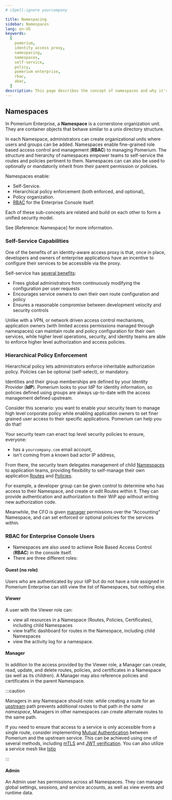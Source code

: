 ```yaml
---
# cSpell:ignore yourcompany

title: Namespacing
sidebar: Namespaces
lang: en-US
keywords:
  [
    pomerium,
    identity access proxy,
    namespacing,
    namespaces,
    self-service,
    policy,
    pomerium enterprise,
    rbac,
    abac,
  ]
description: This page describes the concept of namespaces and why it's important for enabling self-service and RBAC.
---
```


## Namespaces

In Pomerium Enterprise, a **Namespace** is a cornerstone organization unit. They are container objects that behave similar to a unix directory structure.

In each Namespace, administrators can create organizational units where users and groups can be added. Namespaces enable fine-grained role based access control and management (**RBAC**) to managing Pomerium. The structure and hierarchy of namespaces empower teams to self-service the routes and policies pertinent to them. Namespaces can can also be used to optionally or mandatorily inherit from their parent permission or policies.

Namespaces enable:

- Self-Service.
- Hierarchical policy enforcement (both enforced, and optional),
- Policy organization.
- [RBAC](https://en.wikipedia.org/wiki/Role-based_access_control) for the Enterprise Console itself.

Each of these sub-concepts are related and build on each other to form a unified security model.

See [Reference: Namespace] for more information.

### Self-Service Capabilities

One of the benefits of an identity-aware access proxy is that, once in place, developers and owners of enterprise applications have an incentive to configure their services to be accessible via the proxy.

Self-service has [several benefits](https://www.usenix.org/system/files/login/articles/login_winter16_05_cittadini.pdf):

- Frees global administrators from continuously modifying the configuration per user requests
- Encourages service owners to own their own route configuration and policy
- Ensures a reasonable compromise between development velocity and security controls

Unlike with a VPN, or network driven access control mechanisms, application owners (with limited access permissions managed through namespaces) can maintain route and policy configuration for their own services, while higher level operations, security, and identity teams are able to enforce higher level authorization and access policies.

### Hierarchical Policy Enforcement

Hierarchical policy lets administrators enforce inheritable authorization policy. Policies can be optional (self-select), or mandatory.

Identities and their group memberships are defined by your Identity Provider (**IdP**). Pomerium looks to your IdP for identity information, so policies defined using groups are always up-to-date with the access management defined upstream.

Consider this scenario: you want to enable your security team to manage high level corporate policy while enabling application owners to set finer grained user access to their specific applications. Pomerium can help you do that!

Your security team can enact top level security policies to ensure, everyone:

- has a `yourcompany.com` email account,
- isn't coming from a known bad actor IP address,

From there, the security team delegates management of child [Namespaces](#namespaces) to application teams, providing flexibility to self-manage their own application [Routes](#routes) and [Policies](#policies).

For example, a developer group can be given control to determine who has access to their Namespace, and create or edit Routes within it. They can provide authentication and authorization to their WiP app without writing new authorization code.

Meanwhile, the CFO is given [manager](#manager) permissions over the "Accounting" Namespace, and can set enforced or optional policies for the services within.

### RBAC for Enterprise Console Users

- Namespaces are also used to achieve Role Based Access Control (**RBAC**) in the console itself.
- There are three different roles:

#### Guest (no role)

Users who are authenticated by your IdP but do not have a role assigned in Pomerium Enterprise can still view the list of Namespaces, but nothing else.

#### Viewer

A user with the Viewer role can:

- view all resources in a Namespace (Routes, Policies, Certificates), including child Namespaces
- view traffic dashboard for routes in the Namespace, including child Namespaces
- view the activity log for a namespace.

#### Manager

In addition to the access provided by the Viewer role, a Manager can create, read, update, and delete routes, policies, and certificates in a Namespace (as well as its children). A Manager may also reference policies and certificates in the parent Namespace.

:::caution

Managers in any Namespace should note: while creating a route for an [upstream](/docs/internals/glossary#upstream-downstream) path prevents additional routes to that path _in the same namespace_, Managers in other namespaces can create alternate routes to the same path.

If you need to ensure that access to a service is only accessible from a single route, consider implementing [Mutual Authentication](/docs/concepts/mutual-auth) between Pomerium and the upstream service. This can be achieved using one of several methods, including [mTLS](/docs/capabilities/mtls-services) and [JWT verification](/docs/guides/jwt-verification). You can also utilize a service mesh like [Istio](/docs/guides/istio)

:::

#### Admin

An Admin user has permissions across all Namespaces. They can manage global settings, sessions, and service accounts, as well as view events and runtime data.

